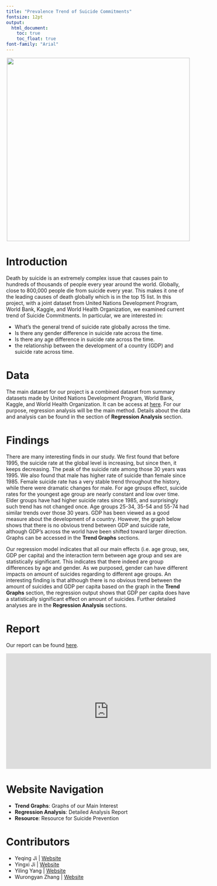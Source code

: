 ```yaml
---
title: "Prevalence Trend of Suicide Commitments"
fontsize: 12pt
output:   
  html_document:
    toc: true
    toc_float: true
font-family: "Arial"
---
```


<center>

![](homepage.jpg){width=500px}
</center>

# Introduction

Death by suicide is an extremely complex issue that causes pain to hundreds of thousands of people every year around the world. Globally, close to 800,000 people die from suicide every year. This makes it one of the leading causes of death globally which is in the top 15 list. In this project, with a joint dataset from United Nations Development Program, World Bank, Kaggle, and World Health Organization, we examined current trend of Suicide Commitments. In particular, we are interested in:

- What's the general trend of suicide rate globally across the time.
- Is there any gender difference in suicide rate across the time.
- Is there any age difference in suicide rate across the time.
- the relationship between the development of a country (GDP) and suicide rate across time.

# Data

The main dataset for our project is a combined dataset from summary datasets made by United Nations Development Program, World Bank, Kaggle, and World Health Organization. It can be access at [here](https://www.kaggle.com/russellyates88/suicide-rates-overview-1985-to-2016). For our purpose, regression analysis will be the main method. Details about the data and analysis can be found in the section of **Regression Analysis** section.

# Findings

There are many interesting finds in our study. We first found that before 1995, the suicide rate at the global level is increasing, but since then, it keeps decreasing. The peak of the suicide rate among those 30 years was 1995. We also found that male has higher rate of suicide than female since 1985. Female suicide rate has a very stable trend throughout the history, while there were dramatic changes for male. For age groups effect, suicide rates for the youngest age group are nearly constant and low over time. Elder groups have had higher suicide rates since 1985, and surprisingly such trend has not changed once. Age groups 25-34, 35-54 and 55-74 had similar trends over those 30 years. GDP has been viewed as a good measure about the development of a country. However, the graph below shows that there is no obvious trend between GDP and suicide rate, although GDP's across the world have been shifted toward larger direction. Graphs can be accessed in the **Trend Graphs** sections.

Our regression model indicates that all our main effects (i.e. age group, sex, GDP per capita) and the interaction term between age group and sex are statistically significant. This indicates that there indeed are group differences by age and gender. As we purposed, gender can have different impacts on amount of suicides regarding to different age groups. An interesting finding is that although there is no obvious trend between the amount of suicides and GDP per capita based on the graph in the **Trend Graphs** section, the regression output shows that GDP per capita does have a statistically significant effect on amount of suicides. Further detailed analyses are in the **Regression Analysis** sections.

# Report
Our report can be found [here](report.html).

<iframe width="560" height="315" src="https://www.youtube.com/embed/yutHrR_31g4" frameborder="0" allow="accelerometer; autoplay; encrypted-media; gyroscope; picture-in-picture" allowfullscreen></iframe>



# Website Navigation
- **Trend Graphs**: Graphs of our Main Interest
- **Regression Analysis**: Detailed Analysis Report
- **Resource**: Resource for Suicide Prevention

# Contributors
- Yeqing Ji | [Website](https://yj2580.github.io/)
- Yingxi Ji | [Website](https://yj2579.github.io/)
- Yiling Yang | [Website](https://yy3018.github.io/)
- Wurongyan Zhang | [Website](https://zhangwurongyan.github.io/)





